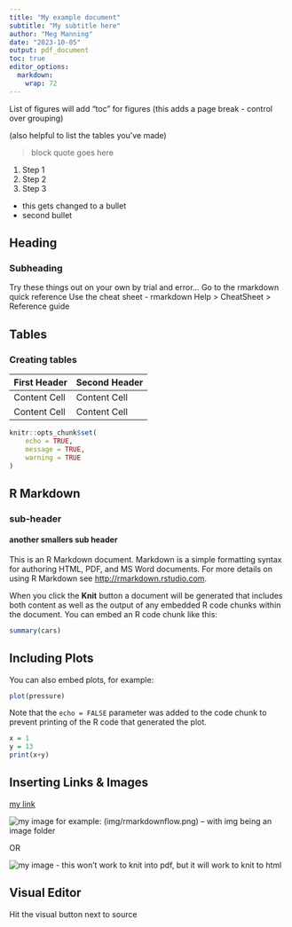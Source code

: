 ```yaml
---
title: "My example document"
subtitle: "My subtitle here"
author: "Meg Manning"
date: "2023-10-05"
output: pdf_document
toc: true
editor_options: 
  markdown: 
    wrap: 72
---
```


\listoffigures

List of figures will add "toc" for figures \newpage (this adds a page
break - control over grouping)

\listoftables

(also helpful to list the tables you've made)

> block quote goes here

1.  Step 1
2.  Step 2
3.  Step 3

-   this gets changed to a bullet
-   second bullet

## Heading

### Subheading

Try these things out on your own by trial and error... Go to the
rmarkdown quick reference Use the cheat sheet - rmarkdown Help \>
CheatSheet \> Reference guide

## Tables

### Creating tables

| First Header | Second Header |
|--------------|---------------|
| Content Cell | Content Cell  |
| Content Cell | Content Cell  |

```r
knitr::opts_chunk$set(
	echo = TRUE,
	message = TRUE,
	warning = TRUE
)
```

## R Markdown

### sub-header

#### another smallers sub header

This is an R Markdown document. Markdown is a simple formatting syntax
for authoring HTML, PDF, and MS Word documents. For more details on
using R Markdown see <http://rmarkdown.rstudio.com>.

When you click the **Knit** button a document will be generated that
includes both content as well as the output of any embedded R code
chunks within the document. You can embed an R code chunk like this:

```r
summary(cars)
```

## Including Plots

You can also embed plots, for example:

```r
plot(pressure)
```

Note that the `echo = FALSE` parameter was added to the code chunk to
prevent printing of the R code that generated the plot.

```r
x = 1 
y = 13
print(x+y)
```

## Inserting Links & Images

[my link](URL)

![my image](path%20to%20image) for example: (img/rmarkdownflow.png) --
with img being an image folder

OR

![my image](URL) - this won't work to knit into pdf, but it will work to
knit to html

## Visual Editor

Hit the visual button next to source
